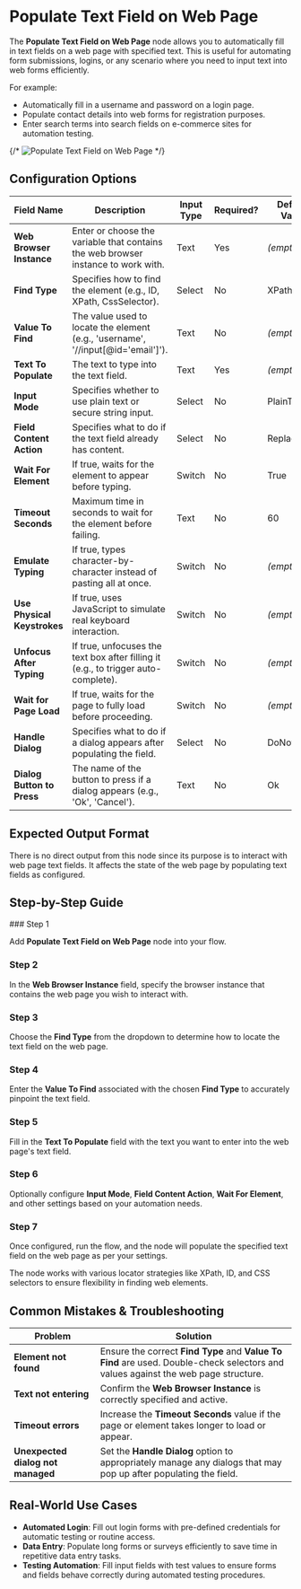 
# Populate Text Field on Web Page

The **Populate Text Field on Web Page** node allows you to automatically fill in text fields on a web page with specified text. This is useful for automating form submissions, logins, or any scenario where you need to input text into web forms efficiently.

For example:

- Automatically fill in a username and password on a login page.
- Populate contact details into web forms for registration purposes.
- Enter search terms into search fields on e-commerce sites for automation testing.

{/* ![Populate Text Field on Web Page](./populate-text-field.png) */}

## Configuration Options

| Field Name                  | Description                                                                        | Input Type | Required? | Default Value |
| --------------------------- | ---------------------------------------------------------------------------------- | ---------- | --------- | ------------- |
| **Web Browser Instance**    | Enter or choose the variable that contains the web browser instance to work with.  | Text       | Yes       | _(empty)_     |
| **Find Type**               | Specifies how to find the element (e.g., ID, XPath, CssSelector).                  | Select     | No        | XPath         |
| **Value To Find**           | The value used to locate the element (e.g., 'username', '//input[@id='email']').   | Text       | No        | _(empty)_     |
| **Text To Populate**        | The text to type into the text field.                                              | Text       | Yes       | _(empty)_     |
| **Input Mode**              | Specifies whether to use plain text or secure string input.                        | Select     | No        | PlainText     |
| **Field Content Action**    | Specifies what to do if the text field already has content.                        | Select     | No        | ReplaceText   |
| **Wait For Element**        | If true, waits for the element to appear before typing.                            | Switch     | No        | True          |
| **Timeout Seconds**         | Maximum time in seconds to wait for the element before failing.                    | Text       | No        | 60            |
| **Emulate Typing**          | If true, types character-by-character instead of pasting all at once.              | Switch     | No        | _(empty)_     |
| **Use Physical Keystrokes** | If true, uses JavaScript to simulate real keyboard interaction.                    | Switch     | No        | _(empty)_     |
| **Unfocus After Typing**    | If true, unfocuses the text box after filling it (e.g., to trigger auto-complete). | Switch     | No        | _(empty)_     |
| **Wait for Page Load**      | If true, waits for the page to fully load before proceeding.                       | Switch     | No        | _(empty)_     |
| **Handle Dialog**           | Specifies what to do if a dialog appears after populating the field.               | Select     | No        | DoNothing     |
| **Dialog Button to Press**  | The name of the button to press if a dialog appears (e.g., 'Ok', 'Cancel').        | Text       | No        | Ok            |

## Expected Output Format

There is no direct output from this node since its purpose is to interact with web page text fields. It affects the state of the web page by populating text fields as configured.

## Step-by-Step Guide

<Steps>
### Step 1

Add **Populate Text Field on Web Page** node into your flow.

### Step 2

In the **Web Browser Instance** field, specify the browser instance that contains the web page you wish to interact with.

### Step 3

Choose the **Find Type** from the dropdown to determine how to locate the text field on the web page.

### Step 4

Enter the **Value To Find** associated with the chosen **Find Type** to accurately pinpoint the text field.

### Step 5

Fill in the **Text To Populate** field with the text you want to enter into the web page's text field.

### Step 6

Optionally configure **Input Mode**, **Field Content Action**, **Wait For Element**, and other settings based on your automation needs.

### Step 7

Once configured, run the flow, and the node will populate the specified text field on the web page as per your settings.

</Steps>

<Callout type="info" title="Note">
  The node works with various locator strategies like XPath, ID, and CSS
  selectors to ensure flexibility in finding web elements.
</Callout>

## Common Mistakes & Troubleshooting

| Problem                           | Solution                                                                                                                           |
| --------------------------------- | ---------------------------------------------------------------------------------------------------------------------------------- |
| **Element not found**             | Ensure the correct **Find Type** and **Value To Find** are used. Double-check selectors and values against the web page structure. |
| **Text not entering**             | Confirm the **Web Browser Instance** is correctly specified and active.                                                            |
| **Timeout errors**                | Increase the **Timeout Seconds** value if the page or element takes longer to load or appear.                                      |
| **Unexpected dialog not managed** | Set the **Handle Dialog** option to appropriately manage any dialogs that may pop up after populating the field.                   |

## Real-World Use Cases

- **Automated Login**: Fill out login forms with pre-defined credentials for automatic testing or routine access.
- **Data Entry**: Populate long forms or surveys efficiently to save time in repetitive data entry tasks.
- **Testing Automation**: Fill input fields with test values to ensure forms and fields behave correctly during automated testing procedures.
